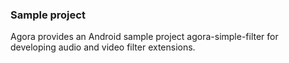 
<PlatformWrapper platform="ios">

### Sample project


Agora provides an Android sample project <Link to="{{GLOBAL.AGORA_API_EXAMPLES_ANDROID_DIR_TREE}}/agora-simple-filter">agora-simple-filter</Link> for developing audio and video filter extensions.

<Source />


</PlatformWrapper>
